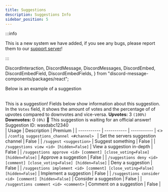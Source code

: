 ```yaml
---
title: Suggestions
description: Suggestions Info
sidebar_position: 5
---
```


:::info

This is a new system we have added, if you see any bugs, please report them to our [support server](/support)!

:::

  DiscordInteraction,
  DiscordMessage,
  DiscordMessages,
  DiscordEmbed,
  DiscordEmbedField,
  DiscordEmbedFields,
} from "discord-message-components/packages/react";

Below is an example of a suggestion

<br/>
<DiscordComponent>
    <DiscordMessage author="Docs Bot" avatar="blue" bot>
        <DiscordEmbed
        authorIcon="/img/logo.png"
        authorName="User#0000"
        thumbnail="/img/logo.png"
        borderColor="#5865F2"
        timestamp="12/24/2022"
        footerIcon="/img/logo.png"
        image="/img/banner-v3.png"
        >
        This is a suggestion! Fields below show information about this suggestion. In the <code>Votes</code> field, it shows the amount of votes and the percentage of of upvotes compared to downvotes and vice-versa.            
            <DiscordEmbedFields slot="fields" inline="true">
                <DiscordEmbedField fieldTitle="Votes">
                  <strong>Upvotes:</strong> 3 <code>(100%)</code>
                  <br/>
                  <strong>Downvotes:</strong> 0 <code>(0%)</code>
                </DiscordEmbedField>
                <DiscordEmbedField fieldTitle="Status">
                  📣 This suggestion is waiting for an official answer!
                </DiscordEmbedField>
            </DiscordEmbedFields>
            <span slot="footer">Suggestion ID: wasdabc12340</span>
        </DiscordEmbed>
    </DiscordMessage>
</DiscordComponent>

<br/>
| Usage      | Description | Premium |
| ----------- | ----------- | ----------- | &lt;&gt;
| <code>/config suggestions_channel &lt;#channel&gt; </code>      | Set the servers suggestion channel       |   False        |
| <code>/suggest &lt;suggestion&gt;</code>   | Suggest something        |     False        |
| <code>/suggestions view &lt;id&gt; [hidden=False]</code>   | View a suggestion in-depth        |     False        |
| <code>/suggestions approve &lt;id&gt; [comment] [close_voting=False] [hidden=False]</code>   | Approve a suggestion        |     False        |
| <code>/suggestions deny &lt;id&gt; [comment] [close_voting=False] [hidden=False]</code>   | Deny a suggestion        |     False        |
| <code>/suggestions implement &lt;id&gt; [comment] [close_voting=False] [hidden=False]</code>   | Implement a suggestion        |     False        |
| <code>/suggestions consider &lt;id&gt; [comment] [hidden=False]</code>   | Consider a suggestion        |     False        |
| <code>/suggestions comment &lt;id&gt; &lt;comment&gt;</code>   | Comment on a suggestion        |     False        |
<br />
